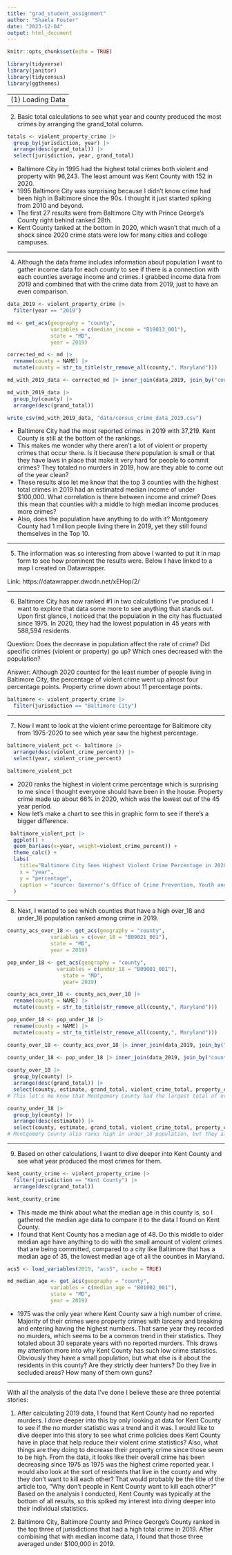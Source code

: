 ```yaml
---
title: "grad_student_assignment"
author: "Shaela Foster"
date: "2023-12-04"
output: html_document
---
```


```r
knitr::opts_chunk$set(echo = TRUE)
```


```r
library(tidyverse)
library(janitor)
library(tidycensus)
library(ggthemes)
```

----------------------------------------------------------------------------------------------------------------------------
(1) Loading Data
```r
violent_property_crime <- read_csv("data/violent_crime_property_crime_by_county_1975_to_present.csv") |> clean_names()
```
- Upon completing an initial running of the data and quick browse, I noticed the column headers were large. I cleaned the headers to make them all lowercase. 
- The information within this data set was collected by the Governor's Office of Crime Prevention, Youth and Victim Services and is updated by the Department of Information Technology. It was last updated on May 23, 2022
- There are 1,104 rows and 38 columns. 
    a) Each row represents a county in the state of Maryland, a year from 1975-2020, the population during that year and how many murders, raps, aggravated assaults, break and entering, larceny thefts, motor vehicle theft and robberies there were in each county during that year. It then adds it all up into a grand_total column then breaks it down to see how many of the grand total were violent crimes (murder, robbery, rape and aggravated assault) and property crime (break and entering, larceny theft and motor vehicle theft)
    b) There are multiple columns with calculations like percent change, per captia and violent or property crime percent and percent change. I attempted to replicate the percent change numbers but failed to calculate the exact answers as the data set provides. I'm not sure how they calculated the numbers, but the only calculations I can confirm are correct from my calculations would be the violent_crime_percent, property_crime_percent, violent and property crime totals and per 100,000 crime rate for each crime listed. 
- There are a few rows containing information from 1975 for percent change that have been replaced with N/A. This could be to them using 1975 as the first year in their percent change calculations. 

----------------------------------------------------------------------------------------------------------------------------

(2) Basic total calculations to see what year and county produced the most crimes by arranging the grand_total column.
```r
totals <- violent_property_crime |>
  group_by(jurisdiction, year) |>
  arrange(desc(grand_total)) |>
  select(jurisdiction, year, grand_total)
```
- Baltimore City in 1995 had the highest total crimes both violent and property with 96,243. The least amount was Kent County with 152 in 2020.
- 1995 Baltimore City was surprising because I didn't know crime had been high in Baltimore since the 90s. I thought it just started spiking from 2010 and beyond.
- The first 27 results were from Baltimore City with Prince George's County right behind ranked 28th.
- Kent County tanked at the bottom in 2020, which wasn't that much of a shock since 2020 crime stats were low for many cities and college campuses.

----------------------------------------------------------------------------------------------------------------------------

(4) Although the data frame includes information about population I want to gather income data for each county to see if there is a connection with each counties average income and crimes. I grabbed income data from 2019 and combined that with the crime data from 2019, just to have an even comparison.
```r
data_2019 <- violent_property_crime |>
  filter(year == "2019")

md <- get_acs(geography = "county",
              variables = c(median_income = "B19013_001"),
              state = "MD",
              year = 2019)

corrected_md <- md |>
  rename(county = NAME) |>
  mutate(county = str_to_title(str_remove_all(county,", Maryland")))

md_with_2019_data <- corrected_md |> inner_join(data_2019, join_by("county" == "jurisdiction"))

md_with_2019_data |>
  group_by(county) |>
  arrange(desc(grand_total))

write_csv(md_with_2019_data, "data/census_crime_data_2019.csv")
```
-  Baltimore City had the most reported crimes in 2019 with 37,219. Kent County is still at the bottom of the rankings. 
- This makes me wonder why there aren't a lot of violent or property crimes that occur there. Is it because there population is small or that they have laws in place that make it very hard for people to commit crimes? They totaled no murders in 2019, how are they able to come out of the year clean? 
- These results also let me know that the top 3 counties with the highest total crimes in 2019 had an estimated median income of under $100,000. What correlation is there between income and crime? Does this mean that counties with a middle to high median income produces more crimes? 
- Also, does the population have anything to do with it? Montgomery County had 1 million people living there in 2019, yet they still found themselves in the Top 10.

----------------------------------------------------------------------------------------------------------------------------

(5) The information was so interesting from above I wanted to put it in map form to see how prominent the results were. Below I have linked to a map I created on Datawrapper.

Link: https://datawrapper.dwcdn.net/xEHop/2/

----------------------------------------------------------------------------------------------------------------------------

(6) Baltimore City has now ranked #1 in two calculations I've produced. I want to explore that data some more to see anything that stands out. Upon first glance, I noticed that the population in the city has fluctuated since 1975. In 2020, they had the lowest population in 45 years with 588,594 residents. 

Question: Does the decrease in population affect the rate of crime? Did specific crimes (violent or property) go up? Which ones decreased with the population? 

Answer: Although 2020 counted for the least number of people living in Baltimore City, the percentage of violent crime went up almost four percentage points. Property crime down about 11 percentage points.
```r
baltimore <- violent_property_crime |>
  filter(jurisdiction == "Baltimore City")
```

----------------------------------------------------------------------------------------------------------------------------

(7) Now I want to look at the violent crime percentage for Baltimore city from 1975-2020 to see which year saw the highest percentage.

```r
baltimore_violent_pct <- baltimore |>
  arrange(desc(violent_crime_percent)) |>
  select(year, violent_crime_percent)

baltimore_violent_pct
```

- 2020 ranks the highest in violent crime percentage which is surprising to me since I thought everyone should have been in the house. Property crime made up about 66% in 2020, which was the lowest out of the 45 year period. 
- Now let's make a chart to see this in graphic form to see if there's a bigger difference.

```r
 baltimore_violent_pct |>
  ggplot() +
  geom_bar(aes(x=year, weight=violent_crime_percent)) +
  theme_calc() +
  labs(
    title="Baltimore City Sees Highest Violent Crime Percentage in 2020",
    x = "year",
    y = "percentage",
    caption = "source: Governor's Office of Crime Prevention, Youth and Victim Services "
  )


```

----------------------------------------------------------------------------------------------------------------------------

(8) Next, I wanted to see which counties that have a high over_18 and under_18 population ranked among crime in 2019.

```r
county_acs_over_18 <- get_acs(geography = "county",
              variables = c(over_18 = "B09021_001"),
              state = "MD",
              year = 2019)

pop_under_18 <- get_acs(geography = "county", 
                variables = c(under_18 = "B09001_001"),
                  state = "MD", 
                  year= 2019)

county_acs_over_18 <- county_acs_over_18 |>
  rename(county = NAME) |>
  mutate(county = str_to_title(str_remove_all(county,", Maryland")))

pop_under_18 <- pop_under_18 |>
  rename(county = NAME) |>
  mutate(county = str_to_title(str_remove_all(county,", Maryland")))

county_over_18 <- county_acs_over_18 |> inner_join(data_2019, join_by("county" == "jurisdiction"))
  
county_under_18 <- pop_under_18 |> inner_join(data_2019, join_by("county" == "jurisdiction"))

county_over_18 |>
  group_by(county) |>
  arrange(desc(grand_total)) |>
  select(county, estimate, grand_total, violent_crime_total, property_crime_totals)
# This let's me know that Montgomery County had the largest total of over 18 population, but they don't rank high with total crime. Out of their data, property crime outweighs violent crime.

county_under_18 |>
  group_by(county) |>
  arrange(desc(estimate)) |>
  select(county, estimate, grand_total, violent_crime_total, property_crime_totals)
# Montgomery County also ranks high in under_18 population, but they also don't dominate in overall crime in the state. This is interesting to me since Montgomery County seems to have a diverse age range of residents, yet they don't rank high in any grand total crime. Baltimore city ranks the highest in grand total crime, but finds themselves in fourth place in over_18 population and five in under_18. Could we make a conclusion that majority of crimes during this period were comitted by people of all age ranges?
```

----------------------------------------------------------------------------------------------------------------------------

(9) Based on other calculations, I want to dive deeper into Kent County and see what year produced the most crimes for them.
```r
kent_county_crime <- violent_property_crime |>
  filter(jurisdiction == "Kent County") |>
  arrange(desc(grand_total))

kent_county_crime
```

- This made me think about what the median age in this county is, so I gathered the median age data to compare it to the data I found on Kent County. 
- I found that Kent County has a median age of 48. Do this middle to older median age have anything to do with the small amount of violent crimes that are being committed, compared to a city like Baltimore that has a median age of 35, the lowest median age of all the counties in Maryland.
```r
acs5 <- load_variables(2019, "acs5", cache = TRUE)

md_median_age <- get_acs(geography = "county",
              variables = c(median_age = "B01002_001"),
              state = "MD",
              year = 2019)

```
- 1975 was the only year where Kent County saw a high number of crime. Majority of their crimes were property crimes with larceny and breaking and entering having the highest numbers. That same year they recorded no murders, which seems to be a common trend in their statistics. They totaled about 30 separate years with no reported murders. This draws my attention more into why Kent County has such low crime statistics. Obviously they have a small population, but what else is it about the residents in this county? Are they strictly deer hunters? Do they live in secluded areas? How many of them own guns?

----------------------------------------------------------------------------------------------------------------------------

With all the analysis of the data I've done I believe these are three potential stories:

1. After calculating 2019 data, I found that Kent County had no reported murders. I dove deeper into this by only looking at data for Kent County to see if the no murder statistic was a trend and it was. I would like to dive deeper into this story to see what crime policies does Kent County have in place that help reduce their violent crime statistics? Also, what things are they doing to decrease their property crime since those seem to be high. From the data, it looks like their overall crime has been decreasing since 1975 as 1975 was the highest crime reported year. I would also look at the sort of residents that live in the county and why they don't want to kill each other? That would probably be the title of the article too, "Why don't people in Kent County want to kill each other?" Based on the analysis I conducted, Kent County was typically at the bottom of all results, so this spiked my interest into diving deeper into their individual statistics. 

2. Baltimore City, Baltimore County and Prince George's County ranked in the top three of jurisdictions that had a high total crime in 2019. After combining that with median income data, I found that those three averaged under $100,000 in 2019. 
